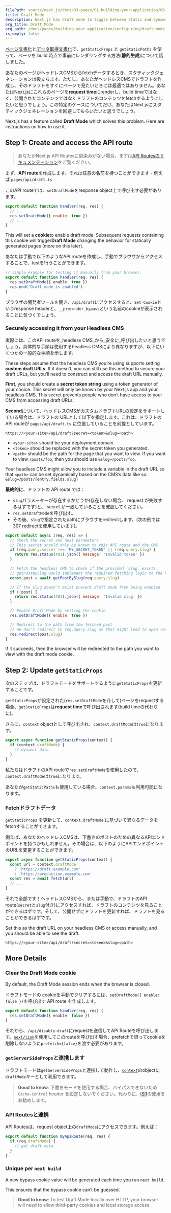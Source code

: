 ```yaml
---
filePath: source/next.js/docs/03-pages/01-building-your-application/06-configuring/11-draft-mode.mdx
title: Draft Mode
description: Next.js has draft mode to toggle between static and dynamic pages. You can learn how it works with Pages Router.
org_title: Draft Mode
org_path: /docs/pages/building-your-application/configuring/draft-mode
is_empty: false
---
```


[ページ文書化](/ja/javascript/next.js/v14/03-pages/01-building-your-application/01-routing/01-pages-and-layouts)と[データ取得文書化](/ja/javascript/next.js/v14/03-pages/01-building-your-application/03-data-fetching)で、`getStaticProps` と `getStaticPaths` を使って、ページを build 時点で事前にレンダリングする方法(**静的生成**)について話しました。

あなたのページがヘッドレスCMSからfetchデータするとき、スタティックジェネレーションは役立ちます。ただし、あなたがヘッドレスCMSでドラフトを作成し、そのドラフトをすぐにページで見たいときには最適ではありません。あなたはNext.jsにこれらのページを**request time**にrenderし、build timeではなく、公開されたコンテンツではなくドラフトのコンテンツをfetchするようにしたいと思うでしょう。この特定のケースについてだけ、あなたはNext.jsにスタティックジェネレーションを回避してもらいたいと思うでしょう。

Next.js has a feature called **Draft Mode** which solves this problem. Here are instructions on how to use it.

## Step 1: Create and access the API route

> あなたがNext.js API Routesに馴染みがない場合、まずは[API Routesのドキュメンテーション](/ja/javascript/next.js/v14/03-pages/01-building-your-application/01-routing/07-api-routes)をご覧ください。

まず、**API route**を作成します。それは任意の名前を持つことができます - 例えば `pages/api/draft.ts`

このAPI routeでは、`setDraftMode`をresponse object上で呼び出す必要があります。

```js
export default function handler(req, res) {
  // ...
  res.setDraftMode({ enable: true })
  // ...
}
```

This will set a **cookie**to enable draft mode. Subsequent requests containing this cookie will trigger**Draft Mode** changing the behavior for statically generated pages (more on this later).

あなたは手動で以下のようなAPI routeを作成し、手動でブラウザからアクセスすることで、testを行うことができます。

```ts:pages/api/draft.ts
// simple example for testing it manually from your browser.
export default function handler(req, res) {
  res.setDraftMode({ enable: true })
  res.end('Draft mode is enabled')
}
```

ブラウザの開発者ツールを開き、`/api/draft`にアクセスすると、`Set-Cookie`というresponse headerと、`__prerender_bypass`という名前のcookieが表示されることに気づくでしょう。

### Securely accessing it from your Headless CMS

実際には、このAPI routeを_headless CMS_から_安全に_呼び出したいと思うでしょう。具体的な手順は使用するheadless CMSにより異なりますが、以下にいくつかの一般的な手順を示します。

These steps assume that the headless CMS you’re using supports setting **custom draft URLs**. If it doesn’t, you can still use this method to secure your draft URLs, but you’ll need to construct and access the draft URL manually.

**First**, you should create a **secret token string** using a token generator of your choice. This secret will only be known by your Next.js app and your headless CMS. This secret prevents people who don’t have access to your CMS from accessing draft URLs.

**Second**について、ヘッドレスCMSがカスタムドラフトURLの設定をサポートしている場合は、ドラフトの URLとして以下を指定します。これは、ドラフトの API routeが `pages/api/draft.ts` に位置していることを前提としています。

```bash:Terminal
https://<your-site>/api/draft?secret=<token>&slug=<path>
```

- `<your-site>` should be your deployment domain.
- `<token>` should be replaced with the secret token you generated.
- `<path>` should be the path for the page that you want to view. If you want to view `/posts/foo`, then you should use `&slug=/posts/foo`.

Your headless CMS might allow you to include a variable in the draft URL so that `<path>` can be set dynamically based on the CMS’s data like so: `&slug=/posts/{entry.fields.slug}`

**最終的に**、ドラフトの API route では：

- `slug`パラメーターが存在するかどうか(存在しない場合、 request が失敗するはずです)と、 secret が一致していることを確認してください。-
- `res.setDraftMode`を呼び出す。
- その後、`slug`で指定されたpathにブラウザをredirectします。(次の例では[307 redirect](https://developer.mozilla.org/docs/Web/HTTP/Status/307)を使用しています)。

```js
export default async (req, res) => {
  // Check the secret and next parameters
  // This secret should only be known to this API route and the CMS
  if (req.query.secret !== 'MY_SECRET_TOKEN' || !req.query.slug) {
    return res.status(401).json({ message: 'Invalid token' })
  }

  // Fetch the headless CMS to check if the provided `slug` exists
  // getPostBySlug would implement the required fetching logic to the headless CMS
  const post = await getPostBySlug(req.query.slug)

  // If the slug doesn't exist prevent draft mode from being enabled
  if (!post) {
    return res.status(401).json({ message: 'Invalid slug' })
  }

  // Enable Draft Mode by setting the cookie
  res.setDraftMode({ enable: true })

  // Redirect to the path from the fetched post
  // We don't redirect to req.query.slug as that might lead to open redirect vulnerabilities
  res.redirect(post.slug)
}
```

If it succeeds, then the browser will be redirected to the path you want to view with the draft mode cookie.

## Step 2: Update `getStaticProps`

次のステップは、ドラフトモードをサポートするように`getStaticProps`を更新することです。

`getStaticProps`が設定された(`res.setDraftMode`を介して)ページをrequestする場合、`getStaticProps`は**request time**で呼び出されます(build timeの代わりに)。

さらに、`context` objectとして呼び出され、`context.draftMode`は`true`になります。

```js
export async function getStaticProps(context) {
  if (context.draftMode) {
    // dynamic data
  }
}
```

私たちはドラフトのAPI routeで`res.setDraftMode`を使用したので、`context.draftMode`は`true`になります。

あなたが`getStaticPaths`も使用している場合、`context.params`も利用可能になります。

### Fetchドラフトデータ

`getStaticProps` を更新して、`context.draftMode` に基づいて異なるデータをfetchすることができます。

例えば、あなたのヘッドレスCMSは、下書きのポストのための異なるAPIエンドポイントを持つかもしれません。その場合は、以下のようにAPIエンドポイントのURLを変更することができます。

```js
export async function getStaticProps(context) {
  const url = context.draftMode
    ? 'https://draft.example.com'
    : 'https://production.example.com'
  const res = await fetch(url)
  // ...
}
```

それで全部です！ヘッドレスCMSから、または手動で、ドラフトのAPI route(`secret`と`slug`付き)にアクセスすれば、ドラフトのコンテンツを見ることができるはずです。そして、公開せずにドラフトを更新すれば、ドラフトを見ることができるはずです。

Set this as the draft URL on your headless CMS or access manually, and you should be able to see the draft.

```bash:Terminal
https://<your-site>/api/draft?secret=<token>&slug=<path>
```

## More Details

### Clear the Draft Mode cookie

By default, the Draft Mode session ends when the browser is closed.

ドラフトモードの cookieを手動でクリアするには、`setDraftMode({ enable: false })`を呼び出す API route を作成します。

```ts:pages/api/disable-draft.ts
export default function handler(req, res) {
  res.setDraftMode({ enable: false })
}
```

それから、`/api/disable-draft`にrequestを送信してAPI Routeを呼び出します。[`next/link`](/ja/javascript/next.js/v14/03-pages/02-api-reference/01-components/link)を使用してこのrouteを呼び出す場合、prefetchで誤ってcookieを削除しないように`prefetch={false}`を渡す必要があります。

### `getServerSideProps`と連携します

ドラフトモードは`getServerSideProps`と連携して動作し、[`context`](/ja/javascript/next.js/v14/03-pages/02-api-reference/02-functions/get-server-side-props#context-parameter)のobjectに`draftMode`キーとして利用できます。

> **Good to know**: 下書きモードを使用する場合、バイパスできないため`Cache-Control` header を設定しないでください。代わりに、[ISR](/ja/javascript/next.js/v14/03-pages/01-building-your-application/03-data-fetching/04-incremental-static-regeneration)の使用をお勧めします。

### API Routesと連携

API Routesは、request object上の`draftMode`にアクセスできます。例えば：

```js
export default function myApiRoute(req, res) {
  if (req.draftMode) {
    // get draft data
  }
}
```

### Unique per `next build`

A new bypass cookie value will be generated each time you run `next build`.

This ensures that the bypass cookie can’t be guessed.

> **Good to know**: To test Draft Mode locally over HTTP, your browser will need to allow third-party cookies and local storage access.
